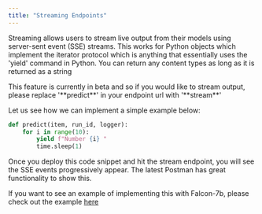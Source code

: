 ```yaml
---
title: "Streaming Endpoints"
---
```


Streaming allows users to stream live output from their models using server-sent event (SSE) streams. This works for Python objects which implement the
iterator protocol which is anything that essentially uses the 'yield' command in Python. You can return any content types as long as it is returned as a string

<Note>
  This feature is currently in beta and so if you would like to stream output,
  please replace '**predict**' in your endpoint url with '**stream**'
</Note>

Let us see how we can implement a simple example below:

```python
def predict(item, run_id, logger):
    for i in range(10):
        yield f"Number {i} "
        time.sleep(1)
```

Once you deploy this code snippet and hit the stream endpoint, you will see the SSE events progressively appear. The latest Postman has great functionality to show this.

If you want to see an example of implementing this with Falcon-7b, please check out the example [here](https://github.com/CerebriumAI/examples/tree/master/7-streaming-endpoint)
